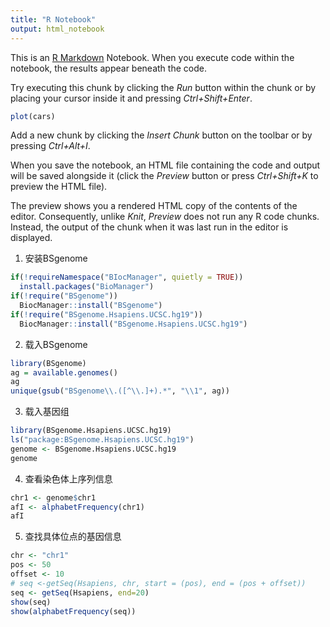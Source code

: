 ```yaml
---
title: "R Notebook"
output: html_notebook
---
```


This is an [R Markdown](http://rmarkdown.rstudio.com) Notebook. When you execute code within the notebook, the results appear beneath the code. 

Try executing this chunk by clicking the *Run* button within the chunk or by placing your cursor inside it and pressing *Ctrl+Shift+Enter*. 

```r
plot(cars)
```

Add a new chunk by clicking the *Insert Chunk* button on the toolbar or by pressing *Ctrl+Alt+I*.

When you save the notebook, an HTML file containing the code and output will be saved alongside it (click the *Preview* button or press *Ctrl+Shift+K* to preview the HTML file).

The preview shows you a rendered HTML copy of the contents of the editor. Consequently, unlike *Knit*, *Preview* does not run any R code chunks. Instead, the output of the chunk when it was last run in the editor is displayed.

1. 安装BSgenome
```r
if(!requireNamespace("BIocManager", quietly = TRUE))
  install.packages("BioManager")
if(!require("BSgenome"))
  BiocManager::install("BSgenome")
if(!require("BSgenome.Hsapiens.UCSC.hg19"))
  BiocManager::install("BSgenome.Hsapiens.UCSC.hg19")
```

2. 载入BSgenome
```r
library(BSgenome)
ag = available.genomes()
ag
unique(gsub("BSgenome\\.([^\\.]+).*", "\\1", ag))
```

3. 载入基因组
```r
library(BSgenome.Hsapiens.UCSC.hg19)
ls("package:BSgenome.Hsapiens.UCSC.hg19")
genome <- BSgenome.Hsapiens.UCSC.hg19
genome
```

4. 查看染色体上序列信息
```r
chr1 <- genome$chr1
afI <- alphabetFrequency(chr1)
afI
```

5. 查找具体位点的基因信息
```r
chr <- "chr1"
pos <- 50
offset <- 10
# seq <-getSeq(Hsapiens, chr, start = (pos), end = (pos + offset))
seq <- getSeq(Hsapiens, end=20)
show(seq)
show(alphabetFrequency(seq))
```

